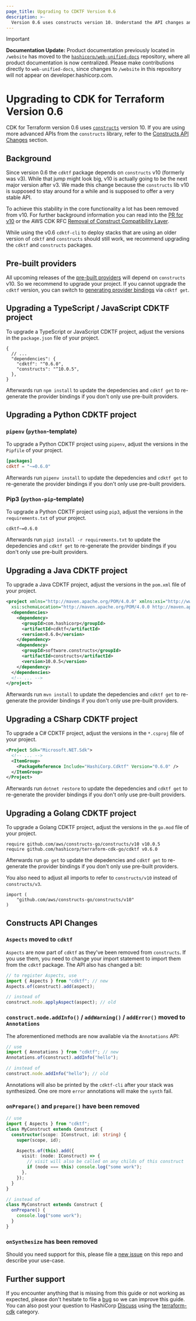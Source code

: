 ```yaml
---
page_title: Upgrading to CDKTF Version 0.6
description: >-
  Version 0.6 uses constructs version 10. Understand the API changes and learn how to migrate your projects.
---
```


> [!IMPORTANT]  
> **Documentation Update:** Product documentation previously located in `/website` has moved to the [`hashicorp/web-unified-docs`](https://github.com/hashicorp/web-unified-docs) repository, where all product documentation is now centralized. Please make contributions directly to `web-unified-docs`, since changes to `/website` in this repository will not appear on developer.hashicorp.com.

# Upgrading to CDK for Terraform Version 0.6

CDK for Terraform version 0.6 uses [`constructs`](https://github.com/aws/constructs) version 10. If you are using more advanced APIs from the `constructs` library, refer to the [Constructs API Changes](#constructs-api-changes) section.

## Background

Since version 0.6 the `cdktf` package depends on `constructs` v10 (formerly was v3). While that jump might look big, v10 is actually going to be the next major version after v3. We made this change because the `constructs` lib v10 is supposed to stay around for a while and is supposed to offer a very stable API.

To achieve this stability in the core functionality a lot has been removed from v10. For further background information you can read into the [PR for v10](https://github.com/aws/constructs/pull/263) or the AWS CDK RFC [Removal of Construct Compatibility Layer](https://github.com/aws/aws-cdk-rfcs/blob/master/text/0192-remove-constructs-compat.md).

While using the v0.6 `cdktf-cli` to deploy stacks that are using an older version of `cdktf` and `constructs` should still work, we recommend upgrading the `cdktf` and `constructs` packages.

## Pre-built providers

All upcoming releases of the [pre-built providers](https://cdk.tf/prebuilt-providers) will depend on `constructs` v10. So we recommend to upgrade your project.
If you cannot upgrade the `cdktf` version, you can switch to [generating provider bindings](/terraform/cdktf/concepts/providers#import-providers) via `cdktf get`.

## Upgrading a TypeScript / JavaScript CDKTF project

To upgrade a TypeScript or JavaScript CDKTF project, adjust the versions in the `package.json` file of your project.

```jsonc
{
  // ...
  "dependencies": {
    "cdktf": "^0.6.0",
    "constructs": "^10.0.5",
  },
}
```

Afterwards run `npm install` to update the depedencies and `cdktf get` to re-generate the provider bindings if you don't only use pre-built providers.

## Upgrading a Python CDKTF project

### `pipenv` (`python`-template)

To upgrade a Python CDKTF project using `pipenv`, adjust the versions in the `Pipfile` of your project.

```toml
[packages]
cdktf = "~=0.6.0"
```

Afterwards run `pipenv install` to update the depedencies and `cdktf get` to re-generate the provider bindings if you don't only use pre-built providers.

### Pip3 (`python-pip`-template)

To upgrade a Python CDKTF project using `pip3`, adjust the versions in the `requirements.txt` of your project.

```
cdktf~=0.6.0
```

Afterwards run `pip3 install -r requirements.txt` to update the depedencies and `cdktf get` to re-generate the provider bindings if you don't only use pre-built providers.

## Upgrading a Java CDKTF project

To upgrade a Java CDKTF project, adjust the versions in the `pom.xml` file of your project.

```xml
<project xmlns="http://maven.apache.org/POM/4.0.0" xmlns:xsi="http://www.w3.org/2001/XMLSchema-instance"
  xsi:schemaLocation="http://maven.apache.org/POM/4.0.0 http://maven.apache.org/maven-v4_0_0.xsd">
  <dependencies>
    <dependency>
      <groupId>com.hashicorp</groupId>
      <artifactId>cdktf</artifactId>
      <version>0.6.0</version>
    </dependency>
    <dependency>
      <groupId>software.constructs</groupId>
      <artifactId>constructs</artifactId>
      <version>10.0.5</version>
    </dependency>
  </dependencies>
  <!-- ... -->
</project>
```

Afterwards run `mvn install` to update the depedencies and `cdktf get` to re-generate the provider bindings if you don't only use pre-built providers.

## Upgrading a CSharp CDKTF project

To upgrade a C# CDKTF project, adjust the versions in the `*.csproj` file of your project.

```xml
<Project Sdk="Microsoft.NET.Sdk">
  <!-- ... -->
  <ItemGroup>
    <PackageReference Include="HashiCorp.Cdktf" Version="0.6.0" />
  </ItemGroup>
</Project>
```

Afterwards run `dotnet restore` to update the depedencies and `cdktf get` to re-generate the provider bindings if you don't only use pre-built providers.

## Upgrading a Golang CDKTF project

To upgrade a Golang CDKTF project, adjust the versions in the `go.mod` file of your project.

```
require github.com/aws/constructs-go/constructs/v10 v10.0.5
require github.com/hashicorp/terraform-cdk-go/cdktf v0.6.0
```

Afterwards run `go get` to update the depedencies and `cdktf get` to re-generate the provider bindings if you don't only use pre-built providers.

You also need to adjust all imports to refer to `constructs/v10` instead of `constructs/v3`.

```
import (
	"github.com/aws/constructs-go/constructs/v10"
)
```

## Constructs API Changes

### `Aspects` moved to `cdktf`

`Aspects` are now part of `cdktf` as they've been removed from `constructs`. If you use them, you need to change your import statement to import them from the `cdktf` package. The API also has changed a bit:

```typescript
// to register Aspects, use
import { Aspects } from "cdktf"; // new
Aspects.of(construct).add(aspect);

// instead of
construct.node.applyAspect(aspect); // old
```

### `construct.node.addInfo()` / `addWarning()` / `addError()` moved to `Annotations`

The aforementioned methods are now available via the `Annotations` API:

```typescript
// use
import { Annotations } from "cdktf"; // new
Annotations.of(construct).addInfo("hello");

// instead of
construct.node.addInfo("hello"); // old
```

Annotations will also be printed by the `cdktf-cli` after your stack was synthesized. One ore more `error` annotations will make the `synth` fail.

### `onPrepare()` and `prepare()` have been removed

```typescript
// use
import { Aspects } from "cdktf";
class MyConstruct extends Construct {
  constructor(scope: IConstruct, id: string) {
    super(scope, id);

    Aspects.of(this).add({
      visit: (node: IConstruct) => {
        // visit will also be called on any childs of this construct
        if (node === this) console.log("some work");
      },
    });
  }
}

// instead of
class MyConstruct extends Construct {
  onPrepare() {
    console.log("some work");
  }
}
```

### `onSynthesize` has been removed

Should you need support for this, please file a [new issue](https://cdk.tf/feature) on this repo and describe your use-case.

## Further support

If you encounter anything that is missing from this guide or not working as expected, please don't hesitate to file a [bug](https://cdk.tf/bug) so we can improve this guide. You can also post your question to HashiCorp [Discuss](https://discuss.hashicorp.com/) using the [terraform-cdk](https://discuss.hashicorp.com/c/terraform-core/cdk-for-terraform/) category.
